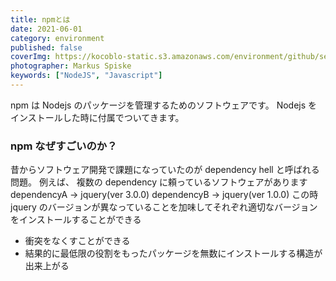 ```yaml
---
title: npmとは
date: 2021-06-01
category: environment
published: false
coverImg: https://kocoblo-static.s3.amazonaws.com/environment/github/setup/cover-img.jpg
photographer: Markus Spiske
keywords: ["NodeJS", "Javascript"]
---
```


npm は Nodejs のパッケージを管理するためのソフトウェアです。
Nodejs をインストールした時に付属でついてきます。

### npm なぜすごいのか？

昔からソフトウェア開発で課題になっていたのが dependency hell と呼ばれる問題。
例えば、
複数の dependency に頼っているソフトウェアがあります
dependencyA -> jquery(ver 3.0.0)
dependencyB -> jquery(ver 1.0.0)
この時 jquery のバージョンが異なっていることを加味してそれぞれ適切なバージョンをインストールすることができる

- 衝突をなくすことができる
- 結果的に最低限の役割をもったパッケージを無数にインストールする構造が出来上がる
